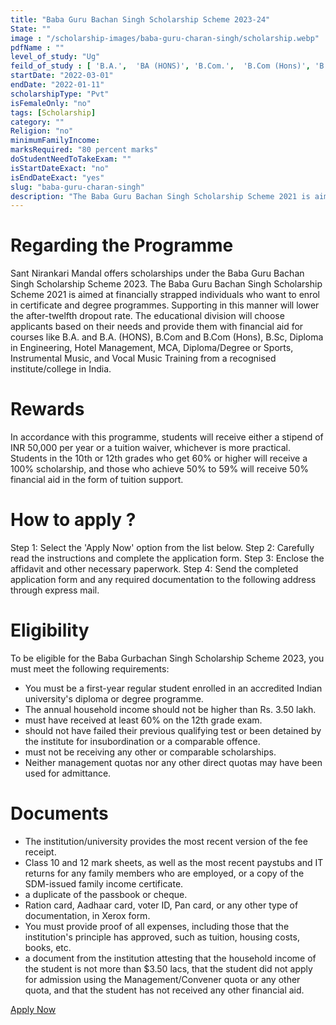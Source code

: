 ```yaml
---
title: "Baba Guru Bachan Singh Scholarship Scheme 2023-24"
State: ""
image : "/scholarship-images/baba-guru-charan-singh/scholarship.webp"
pdfName : ""
level_of_study: "Ug"
feild_of_study : [ 'B.A.',  'BA (HONS)', 'B.Com.',  'B.Com (Hons)', 'B.Sc', 'Engineering',  'MCA']
startDate: "2022-03-01"
endDate: "2022-01-11"
scholarshipType: "Pvt"
isFemaleOnly: "no"
tags: [Scholarship]
category: ""
Religion: "no"
minimumFamilyIncome:
marksRequired: "80 percent marks"
doStudentNeedToTakeExam: ""
isStartDateExact: "no"
isEndDateExact: "yes"
slug: "baba-guru-charan-singh"
description: "The Baba Guru Bachan Singh Scholarship Scheme 2021 is aimed at financially strapped individuals who want to enrol in certificate and degree programmes."
---
```


# Regarding the Programme

Sant Nirankari Mandal offers scholarships under the Baba Guru Bachan Singh Scholarship Scheme 2023.
The Baba Guru Bachan Singh Scholarship Scheme 2021 is aimed at financially strapped individuals who want to enrol in certificate and degree programmes.
Supporting in this manner will lower the after-twelfth dropout rate.
The educational division will choose applicants based on their needs and provide them with financial aid for courses like B.A. and B.A. (HONS), B.Com and B.Com (Hons), B.Sc, Diploma in Engineering, Hotel Management, MCA, Diploma/Degree or Sports, Instrumental Music, and Vocal Music Training from a recognised institute/college in India.

# Rewards

In accordance with this programme, students will receive either a stipend of INR 50,000 per year or a tuition waiver, whichever is more practical. Students in the 10th or 12th grades who get 60% or higher will receive a 100% scholarship, and those who achieve 50% to 59% will receive 50% financial aid in the form of tuition support.

# How to apply ?

Step 1: Select the 'Apply Now' option from the list below.
Step 2: Carefully read the instructions and complete the application form.
Step 3: Enclose the affidavit and other necessary paperwork.
Step 4: Send the completed application form and any required documentation to the following address through express mail.

# Eligibility

To be eligible for the Baba Gurbachan Singh Scholarship Scheme 2023, you must meet the following requirements:

- You must be a first-year regular student enrolled in an accredited Indian university's diploma or degree programme.
- The annual household income should not be higher than Rs. 3.50 lakh.
- must have received at least 60% on the 12th grade exam.
- should not have failed their previous qualifying test or been detained by the institute for insubordination or a comparable offence.
- must not be receiving any other or comparable scholarships.
- Neither management quotas nor any other direct quotas may have been used for admittance.

# Documents

- The institution/university provides the most recent version of the fee receipt.
- Class 10 and 12 mark sheets, as well as the most recent paystubs and IT returns for any family members who are employed, or a copy of the SDM-issued family income certificate.
- a duplicate of the passbook or cheque.
- Ration card, Aadhaar card, voter ID, Pan card, or any other type of documentation, in Xerox form.
- You must provide proof of all expenses, including those that the institution's principle has approved, such as tuition, housing costs, books, etc.
- a document from the institution attesting that the household income of the student is not more than $3.50 lacs, that the student did not apply for admission using the Management/Convener quota or any other quota, and that the student has not received any other financial aid.

[Apply Now](https://www.aicte-india.org/schemes/students-development-schemes/Pragati/General-Instructions)
